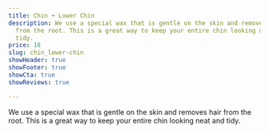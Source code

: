 ```yaml
---
title: Chin + Lower Chin
description: We use a special wax that is gentle on the skin and removes hair
  from the root. This is a great way to keep your entire chin looking neat and
  tidy.
price: 18
slug: chin_lower-chin
showHeader: true
showFooter: true
showCta: true
showReviews: true

---
```


We use a special wax that is gentle on the skin and removes hair from the root. This is a great way to keep your entire chin looking neat and tidy.
